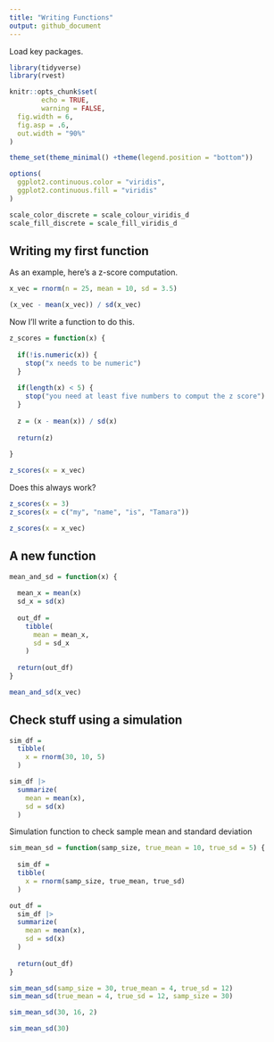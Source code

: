 ```yaml
---
title: "Writing Functions"
output: github_document
---
```


Load key packages.
```r
library(tidyverse)
library(rvest)
```


```r
knitr::opts_chunk$set(
        echo = TRUE,
        warning = FALSE,
  fig.width = 6,
  fig.asp = .6,
  out.width = "90%"
)

theme_set(theme_minimal() +theme(legend.position = "bottom"))

options(
  ggplot2.continuous.color = "viridis",
  ggplot2.continuous.fill = "viridis"
)

scale_color_discrete = scale_colour_viridis_d
scale_fill_discrete = scale_fill_viridis_d
```

## Writing my first function

As an example, here's a z-score computation.

```r
x_vec = rnorm(n = 25, mean = 10, sd = 3.5)

(x_vec - mean(x_vec)) / sd(x_vec)
```

Now I'll write a function to do this.

```r
z_scores = function(x) {
  
  if(!is.numeric(x)) {
    stop("x needs to be numeric")
  }
  
  if(length(x) < 5) {
    stop("you need at least five numbers to comput the z score")
  }
  
  z = (x - mean(x)) / sd(x)
  
  return(z)
  
}

z_scores(x = x_vec)
```

Does this always work?

```r
z_scores(x = 3)
z_scores(x = c("my", "name", "is", "Tamara"))

z_scores(x = x_vec)
```


## A new function 

```r
mean_and_sd = function(x) {
  
  mean_x = mean(x)
  sd_x = sd(x)
  
  out_df = 
    tibble(
      mean = mean_x,
      sd = sd_x
    )
  
  return(out_df)
}

mean_and_sd(x_vec)
```


## Check stuff using a simulation

```r
sim_df = 
  tibble(
    x = rnorm(30, 10, 5)
  )

sim_df |> 
  summarize(
    mean = mean(x),
    sd = sd(x)
  )
```

Simulation function to check sample mean and standard deviation

```r
sim_mean_sd = function(samp_size, true_mean = 10, true_sd = 5) {
  
  sim_df = 
  tibble(
    x = rnorm(samp_size, true_mean, true_sd)
  )

out_df = 
  sim_df |> 
  summarize(
    mean = mean(x),
    sd = sd(x)
  )
  
  return(out_df)
}

sim_mean_sd(samp_size = 30, true_mean = 4, true_sd = 12)
sim_mean_sd(true_mean = 4, true_sd = 12, samp_size = 30)

sim_mean_sd(30, 16, 2)

sim_mean_sd(30)
```

